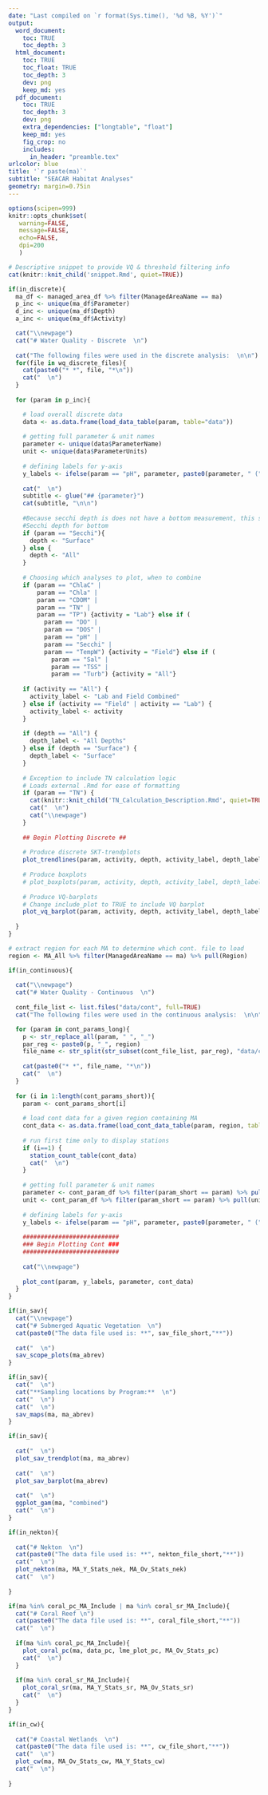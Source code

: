 ```yaml
---
date: "Last compiled on `r format(Sys.time(), '%d %B, %Y')`"
output:
  word_document:
    toc: TRUE
    toc_depth: 3
  html_document:
    toc: TRUE
    toc_float: TRUE
    toc_depth: 3
    dev: png
    keep_md: yes
  pdf_document:
    toc: TRUE
    toc_depth: 3
    dev: png
    extra_dependencies: ["longtable", "float"]
    keep_md: yes
    fig_crop: no
    includes:
      in_header: "preamble.tex"
urlcolor: blue
title: '`r paste(ma)`'
subtitle: "SEACAR Habitat Analyses"
geometry: margin=0.75in
---
```


```r
options(scipen=999)
knitr::opts_chunk$set(
   warning=FALSE,
   message=FALSE,
   echo=FALSE,
   dpi=200
   )
```



```r

# Descriptive snippet to provide VQ & threshold filtering info
cat(knitr::knit_child('snippet.Rmd', quiet=TRUE))

```


```r

if(in_discrete){
  ma_df <- managed_area_df %>% filter(ManagedAreaName == ma)
  p_inc <- unique(ma_df$Parameter)
  d_inc <- unique(ma_df$Depth)
  a_inc <- unique(ma_df$Activity)

  cat("\\newpage")
  cat("# Water Quality - Discrete  \n")
  
  cat("The following files were used in the discrete analysis:  \n\n")
  for(file in wq_discrete_files){
    cat(paste0("* *", file, "*\n"))
    cat("  \n")
  }
  
  for (param in p_inc){

    # load overall discrete data
    data <- as.data.frame(load_data_table(param, table="data"))
    
    # getting full parameter & unit names
    parameter <- unique(data$ParameterName)
    unit <- unique(data$ParameterUnits)
  
    # defining labels for y-axis
    y_labels <- ifelse(param == "pH", parameter, paste0(parameter, " (" , unit, ")"))
    
    cat("  \n")
    subtitle <- glue("## {parameter}")
    cat(subtitle, "\n\n")
    
    #Because secchi depth is does not have a bottom measurement, this statement skips
    #Secchi depth for bottom
    if (param == "Secchi"){
      depth <- "Surface"
    } else {
      depth <- "All"
    }
    
    # Choosing which analyses to plot, when to combine 
    if (param == "ChlaC" |
        param == "Chla" |
        param == "CDOM" |
        param == "TN" |
        param == "TP") {activity = "Lab"} else if (
          param == "DO" |
          param == "DOS" |
          param == "pH" |
          param == "Secchi" |
          param == "TempW") {activity = "Field"} else if (
            param == "Sal" |
            param == "TSS" |
            param == "Turb") {activity = "All"}
  
    if (activity == "All") {
      activity_label <- "Lab and Field Combined"
    } else if (activity == "Field" | activity == "Lab") {
      activity_label <- activity
    }
  
    if (depth == "All") {
      depth_label <- "All Depths"
    } else if (depth == "Surface") {
      depth_label <- "Surface"
    }
    
    # Exception to include TN calculation logic
    # Loads external .Rmd for ease of formatting
    if (param == "TN") {
      cat(knitr::knit_child('TN_Calculation_Description.Rmd', quiet=TRUE))
      cat("  \n")
      cat("\\newpage")
    }
    
    ## Begin Plotting Discrete ##
    
    # Produce discrete SKT-trendplots
    plot_trendlines(param, activity, depth, activity_label, depth_label, y_labels, parameter, data)
    
    # Produce boxplots
    # plot_boxplots(param, activity, depth, activity_label, depth_label, y_labels, parameter, data)
  
    # Produce VQ-barplots
    # Change include_plot to TRUE to include VQ barplot
    plot_vq_barplot(param, activity, depth, activity_label, depth_label, y_labels, parameter, data, include_plot=FALSE)
    
  }
}

```


```r

# extract region for each MA to determine which cont. file to load
region <- MA_All %>% filter(ManagedAreaName == ma) %>% pull(Region)

if(in_continuous){
  
  cat("\\newpage")
  cat("# Water Quality - Continuous  \n")
  
  cont_file_list <- list.files("data/cont", full=TRUE)
  cat("The following files were used in the continuous analysis:  \n\n")

  for (param in cont_params_long){
    p <- str_replace_all(param, " ", "_")
    par_reg <- paste0(p, "_", region)
    file_name <- str_split(str_subset(cont_file_list, par_reg), "data/cont/")[[1]][2]
    
    cat(paste0("* *", file_name, "*\n"))
    cat("  \n")
  }
  
  for (i in 1:length(cont_params_short)){
    param <- cont_params_short[i]
    
    # load cont data for a given region containing MA
    cont_data <- as.data.frame(load_cont_data_table(param, region, table="data"))
    
    # run first time only to display stations
    if (i==1) {
      station_count_table(cont_data)
      cat("  \n")
    }
    
    # getting full parameter & unit names
    parameter <- cont_param_df %>% filter(param_short == param) %>% pull(parameter)
    unit <- cont_param_df %>% filter(param_short == param) %>% pull(unit)
    
    # defining labels for y-axis
    y_labels <- ifelse(param == "pH", parameter, paste0(parameter, " (" , unit, ")"))
    
    ###########################
    ### Begin Plotting Cont ###
    ###########################
    
    cat("\\newpage")
    
    plot_cont(param, y_labels, parameter, cont_data)
  }
}

```


```r

if(in_sav){
  cat("\\newpage")
  cat("# Submerged Aquatic Vegetation  \n")
  cat(paste0("The data file used is: **", sav_file_short,"**"))
  
  cat("  \n")
  sav_scope_plots(ma_abrev)
}

```


```r

if(in_sav){
  cat("  \n")
  cat("**Sampling locations by Program:**  \n")
  cat("  \n")
  cat("  \n")
  sav_maps(ma, ma_abrev)
}

```


```r


if(in_sav){
  
  cat("  \n")
  plot_sav_trendplot(ma, ma_abrev)
  
  cat("  \n")
  plot_sav_barplot(ma_abrev)
  
  cat("  \n")
  ggplot_gam(ma, "combined")
  cat("  \n")
}


```



```r


if(in_nekton){
  
  cat("# Nekton  \n")
  cat(paste0("The data file used is: **", nekton_file_short,"**"))
  cat("  \n")
  plot_nekton(ma, MA_Y_Stats_nek, MA_Ov_Stats_nek)
  cat("  \n")
  
}


```



```r

if(ma %in% coral_pc_MA_Include | ma %in% coral_sr_MA_Include){
  cat("# Coral Reef \n")
  cat(paste0("The data file used is: **", coral_file_short,"**"))
  cat("  \n")
  
  if(ma %in% coral_pc_MA_Include){
    plot_coral_pc(ma, data_pc, lme_plot_pc, MA_Ov_Stats_pc)
    cat("  \n")
  }
  
  if(ma %in% coral_sr_MA_Include){
    plot_coral_sr(ma, MA_Y_Stats_sr, MA_Ov_Stats_sr)
    cat("  \n")
  }
}

```



```r

if(in_cw){
  
  cat("# Coastal Wetlands  \n")
  cat(paste0("The data file used is: **", cw_file_short,"**"))
  cat("  \n")
  plot_cw(ma, MA_Ov_Stats_cw, MA_Y_Stats_cw)
  cat("  \n")
  
}

```